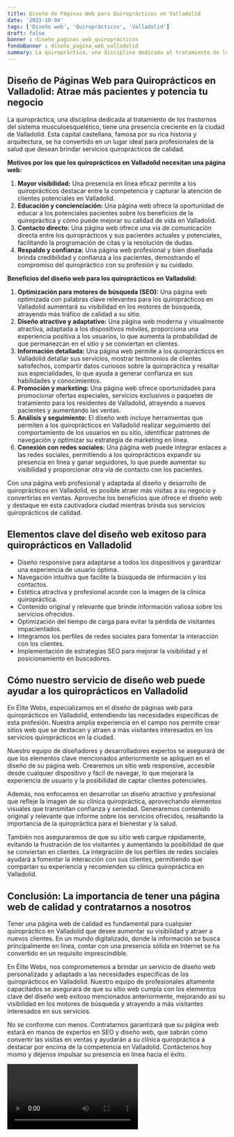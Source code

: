 ```yaml
---
title: Diseño de Páginas Web para Quiroprácticos en Valladolid
date: '2023-10-04'
tags: ['Diseño web', 'Quiroprácticos', 'Valladolid']
draft: false
banner : diseño_paginas_web_quiroprácticos
fondoBanner : diseño_pagina_web_valladolid
summary: La quiropráctica, una disciplina dedicada al tratamiento de los trastornos del sistema musculoesquelético, tiene una presencia creciente en la ciudad de Valladolid. Esta capital castellana, famosa por su rica historia y arquitectura, se ha convertido en un lugar ideal para profesionales de la salud que desean brindar servicios quiroprácticos de calidad.
---
```


## **Diseño de Páginas Web para Quiroprácticos en Valladolid: Atrae más pacientes y potencia tu negocio**

La quiropráctica, una disciplina dedicada al tratamiento de los trastornos del sistema musculoesquelético, tiene una presencia creciente en la ciudad de Valladolid. Esta capital castellana, famosa por su rica historia y arquitectura, se ha convertido en un lugar ideal para profesionales de la salud que desean brindar servicios quiroprácticos de calidad.

**Motivos por los que los quiroprácticos en Valladolid necesitan una página web:**

1. **Mayor visibilidad:** Una presencia en línea eficaz permite a los quiroprácticos destacar entre la competencia y capturar la atención de clientes potenciales en Valladolid.
2. **Educación y concienciación:** Una página web ofrece la oportunidad de educar a los potenciales pacientes sobre los beneficios de la quiropráctica y cómo puede mejorar su calidad de vida en Valladolid. 
3. **Contacto directo:** Una página web ofrece una vía de comunicación directa entre los quiroprácticos y sus pacientes actuales y potenciales, facilitando la programación de citas y la resolución de dudas.
4. **Respaldo y confianza:** Una página web profesional y bien diseñada brinda credibilidad y confianza a los pacientes, demostrando el compromiso del quiropráctico con su profesión y su cuidado.

**Beneficios del diseño web para los quiroprácticos en Valladolid:**

1. **Optimización para motores de búsqueda (SEO):** Una página web optimizada con palabras clave relevantes para los quiroprácticos en Valladolid aumentará su visibilidad en los motores de búsqueda, atrayendo más tráfico de calidad a su sitio.
2. **Diseño atractivo y adaptativo:** Una página web moderna y visualmente atractiva, adaptada a los dispositivos móviles, proporciona una experiencia positiva a los usuarios, lo que aumenta la probabilidad de que permanezcan en el sitio y se conviertan en clientes.
3. **Información detallada:** Una página web permite a los quiroprácticos en Valladolid detallar sus servicios, mostrar testimonios de clientes satisfechos, compartir datos curiosos sobre la quiropráctica y resaltar sus especialidades, lo que ayuda a generar confianza en sus habilidades y conocimientos.
4. **Promoción y marketing:** Una página web ofrece oportunidades para promocionar ofertas especiales, servicios exclusivos o paquetes de tratamiento para los residentes de Valladolid, atrayendo a nuevos pacientes y aumentando las ventas.
5. **Análisis y seguimiento:** El diseño web incluye herramientas que permiten a los quiroprácticos en Valladolid realizar seguimiento del comportamiento de los usuarios en su sitio, identificar patrones de navegación y optimizar su estrategia de marketing en línea.
6. **Conexión con redes sociales:** Una página web puede integrar enlaces a las redes sociales, permitiendo a los quiroprácticos expandir su presencia en línea y ganar seguidores, lo que puede aumentar su visibilidad y proporcionar otra vía de contacto con los pacientes.

Con una página web profesional y adaptada al diseño y desarrollo de quiroprácticos en Valladolid, es posible atraer más visitas a su negocio y convertirlas en ventas. Aproveche los beneficios que ofrece el diseño web y destaque en esta cautivadora ciudad mientras brinda sus servicios quiroprácticos de calidad.

<GifSeo />

<Cta />

## Elementos clave del diseño web exitoso para quiroprácticos en Valladolid

- Diseño responsive para adaptarse a todos los dispositivos y garantizar una experiencia de usuario óptima.
- Navegación intuitiva que facilite la búsqueda de información y los contactos.
- Estética atractiva y profesional acorde con la imagen de la clínica quiropráctica.
- Contenido original y relevante que brinde información valiosa sobre los servicios ofrecidos.
- Optimización del tiempo de carga para evitar la pérdida de visitantes impacientados.
- Integramos los perfiles de redes sociales para fomentar la interacción con los clientes.
- Implementación de estrategias SEO para mejorar la visibilidad y el posicionamiento en buscadores.

## Cómo nuestro servicio de diseño web puede ayudar a los quiroprácticos en Valladolid

En Élite Webs, especializamos en el diseño de páginas web para quiroprácticos en Valladolid, entendiendo las necesidades específicas de esta profesión. Nuestra amplia experiencia en el campo nos permite crear sitios web que se destacan y atraen a más visitantes interesados en los servicios quiroprácticos en la ciudad.

Nuestro equipo de diseñadores y desarrolladores expertos se asegurará de que los elementos clave mencionados anteriormente se apliquen en el diseño de su página web. Crearemos un sitio web responsive, accesible desde cualquier dispositivo y fácil de navegar, lo que mejorará la experiencia de usuario y la posibilidad de captar clientes potenciales.

Además, nos enfocamos en desarrollar un diseño atractivo y profesional que refleje la imagen de su clínica quiropráctica, aprovechando elementos visuales que transmitan confianza y seriedad. Generaremos contenido original y relevante que informe sobre los servicios ofrecidos, resaltando la importancia de la quiropráctica para el bienestar y la salud.

También nos aseguraremos de que su sitio web cargue rápidamente, evitando la frustración de los visitantes y aumentando la posibilidad de que se conviertan en clientes. La integración de los perfiles de redes sociales ayudará a fomentar la interacción con sus clientes, permitiendo que compartan su experiencia y recomienden su clínica quiropráctica en Valladolid.

## Conclusión: La importancia de tener una página web de calidad y contratarnos a nosotros

Tener una página web de calidad es fundamental para cualquier quiropráctico en Valladolid que desee aumentar su visibilidad y atraer a nuevos clientes. En un mundo digitalizado, donde la información se busca principalmente en línea, contar con una presencia sólida en Internet se ha convertido en un requisito imprescindible.

En Élite Webs, nos comprometemos a brindar un servicio de diseño web personalizado y adaptado a las necesidades específicas de los quiroprácticos en Valladolid. Nuestro equipo de profesionales altamente capacitados se asegurará de que su sitio web cumpla con los elementos clave del diseño web exitoso mencionados anteriormente, mejorando así su visibilidad en los motores de búsqueda y atrayendo a más visitantes interesados en sus servicios.

No se conforme con menos. Contratarnos garantizará que su página web estará en manos de expertos en SEO y diseño web, que sabrán cómo convertir las visitas en ventas y ayudarán a su clínica quiropráctica a destacar por encima de la competencia en Valladolid. Contáctenos hoy mismo y déjenos impulsar su presencia en línea hacia el éxito.

<Video />

<CtaBot job='Quiroprácticos' city='Valladolid'/>

<Gmaps query='Valladolid+españa+maps' />